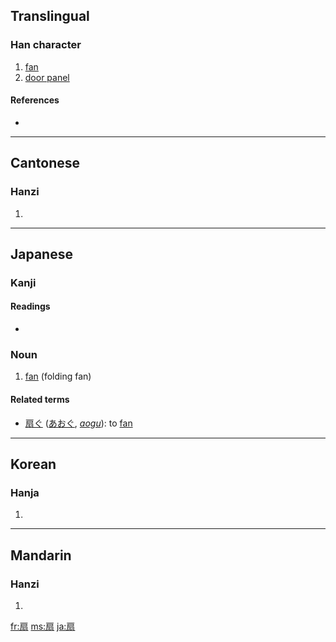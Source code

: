 {{see|煽}}
==Translingual==

===Han character===
{{Han char|rn=63|rad=戶|as=06|sn=10|four=3022<sub>7</sub>|canj=竹尸尸一一 (HSSMM), 戈尸尸一一 (ISSMM)}}

# [[fan]]
# [[door panel]]

====References====
* {{Han ref|kx=0416.140|dkj=11743|dj=0761.160|hdz=32263.060|uh=6247|ud=25159|bh=AEB0|bd=44720}}

----

==Cantonese==

===Hanzi===
{{yue-hanzi|jyut=[[sin3]]|y=[[sin3]]}}

# {{defn|Cantonese}}

----

==Japanese==

===Kanji===
{{ja-kanji|grade=7|rs=戶06}}

====Readings====
* {{ja-readings|on=[[せん]] (sen)|kun=[[おうぎ]] (ougi)}}

===Noun===
{{ja-noun|k|hira=おうぎ|rom=ōgi}}

# [[fan]] (folding fan)

====Related terms====
* [[扇ぐ]] ([[あおぐ]], ''[[aogu]]''): to [[fan]]

----

==Korean==

===Hanja===
{{ko-hanja|hangeul=선|eumhun=|rv=seon|mr=sŏn|y=sen}}

# {{defn|Korean}}

----

==Mandarin==

===Hanzi===
{{cmn-hanzi|pin=[[shàn]] ([[shan4]]), [[shān]] ([[shan1]])|wg=shan<sup>4</sup>}}

# {{defn|Mandarin}}

[[fr:扇]]
[[ms:扇]]
[[ja:扇]]